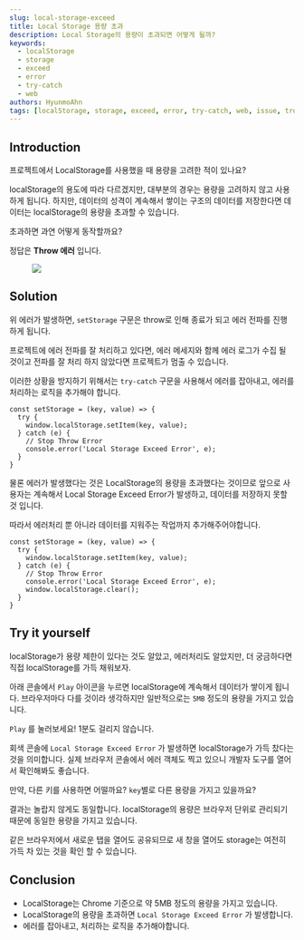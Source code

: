 ```yaml
---
slug: local-storage-exceed
title: Local Storage 용량 초과
description: Local Storage의 용량이 초과되면 어떻게 될까?
keywords:
  - localStorage
  - storage
  - exceed
  - error
  - try-catch
  - web
authors: HyunmoAhn
tags: [localStorage, storage, exceed, error, try-catch, web, issue, trouble-shooting]
---
```


## Introduction

프로젝트에서 LocalStorage를 사용했을 때 용량을 고려한 적이 있나요?

localStorage의 용도에 따라 다르겠지만, 대부분의 경우는 용량을 고려하지 않고 사용하게 됩니다.
하지만, 데이터의 성격이 계속해서 쌓이는 구조의 데이터를 저장한다면 데이터는 localStorage의 용량을 초과할 수 있습니다.

초과하면 과연 어떻게 동작할까요?

정답은 **Throw 에러** 입니다.

<Figure index={1} title="Local Storage Exceed Error">
  <img src={'/assets/local-storage-exceed/exceed-error.jpg'}/>
</Figure>

## Solution

위 에러가 발생하면, `setStorage` 구문은 throw로 인해 종료가 되고 에러 전파를 진행하게 됩니다.

프로젝트에 에러 전파를 잘 처리하고 있다면, 에러 메세지와 함께 에러 로그가 수집 될 것이고 전파를 잘 처리 하지 않았다면 프로젝트가 멈출 수 있습니다.

이러한 상황을 방지하기 위해서는 `try-catch` 구문을 사용해서 에러를 잡아내고, 에러를 처리하는 로직을 추가해야 합니다.

```tsx
const setStorage = (key, value) => {
  try {
    window.localStorage.setItem(key, value);
  } catch (e) {
    // Stop Throw Error
    console.error('Local Storage Exceed Error', e);
  }
}
```

물론 에러가 발생했다는 것은 LocalStorage의 용량을 초과했다는 것이므로 앞으로 사용자는 계속해서 Local Storage Exceed Error가 발생하고, 데이터를 저장하지 못할 것 입니다.

따라서 에러처리 뿐 아니라 데이터를 지워주는 작업까지 추가해주어야합니다.

```tsx
const setStorage = (key, value) => {
  try {
    window.localStorage.setItem(key, value);
  } catch (e) {
    // Stop Throw Error
    console.error('Local Storage Exceed Error', e);
    window.localStorage.clear();
  }
}
```
<!--truncate-->


## Try it yourself

localStorage가 용량 제한이 있다는 것도 알았고, 에러처리도 알았지만, 더 궁금하다면 직접 localStorage를 가득 채워보자.

아래 콘솔에서 `Play` 아이콘을 누르면 localStorage에 계속해서 데이터가 쌓이게 됩니다.
브라우저마다 다를 것이라 생각하지만 일반적으로는 `5MB` 정도의 용량을 가지고 있습니다.

`Play` 를 눌러보세요! 1분도 걸리지 않습니다.

<Figure index={2} title="Fill data on localStorage" align="center">
  <LocalStorageExceed />
</Figure>

회색 콘솔에 `Local Storage Exceed Error` 가 발생하면 localStorage가 가득 찼다는 것을 의미합니다. 실제 브라우저 콘솔에서 에러 객체도 찍고 있으니
개발자 도구를 열어서 확인해봐도 좋습니다.

만약, 다른 키를 사용하면 어떨까요? `key`별로 다른 용량을 가지고 있을까요?

<Figure index={3} title="Fill another key on localStorage" align="center">
  <LocalStorageExceed storageKey="ANOTHER_STORAGE_KEY" />
</Figure>

결과는 놀랍지 않게도 동일합니다. localStorage의 용량은 브라우저 단위로 관리되기 때문에 동일한 용량을 가지고 있습니다.

같은 브라우저에서 새로운 탭을 열어도 공유되므로 새 창을 열어도 storage는 여전히 가득 차 있는 것을 확인 할 수 있습니다.

## Conclusion
- LocalStorage는 Chrome 기준으로 약 5MB 정도의 용량을 가지고 있습니다.
- LocalStorage의 용량을 초과하면 `Local Storage Exceed Error` 가 발생합니다.
- 에러를 잡아내고, 처리하는 로직을 추가해야합니다.
